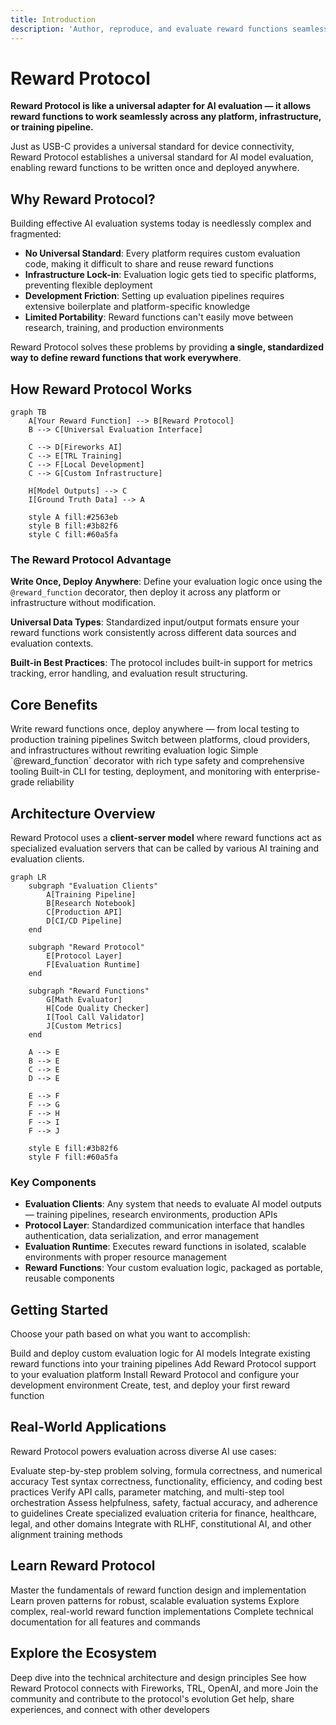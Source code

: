 ```yaml
---
title: Introduction
description: 'Author, reproduce, and evaluate reward functions seamlessly on Fireworks, TRL, and your own infrastructure'
---
```


# Reward Protocol

**Reward Protocol is like a universal adapter for AI evaluation — it allows reward functions to work seamlessly across any platform, infrastructure, or training pipeline.**

Just as USB-C provides a universal standard for device connectivity, Reward Protocol establishes a universal standard for AI model evaluation, enabling reward functions to be written once and deployed anywhere.

## Why Reward Protocol?

Building effective AI evaluation systems today is needlessly complex and fragmented:

- **No Universal Standard**: Every platform requires custom evaluation code, making it difficult to share and reuse reward functions
- **Infrastructure Lock-in**: Evaluation logic gets tied to specific platforms, preventing flexible deployment
- **Development Friction**: Setting up evaluation pipelines requires extensive boilerplate and platform-specific knowledge
- **Limited Portability**: Reward functions can't easily move between research, training, and production environments

Reward Protocol solves these problems by providing **a single, standardized way to define reward functions that work everywhere**.

## How Reward Protocol Works

```mermaid
graph TB
    A[Your Reward Function] --> B[Reward Protocol]
    B --> C[Universal Evaluation Interface]
    
    C --> D[Fireworks AI]
    C --> E[TRL Training]
    C --> F[Local Development]
    C --> G[Custom Infrastructure]
    
    H[Model Outputs] --> C
    I[Ground Truth Data] --> A
    
    style A fill:#2563eb
    style B fill:#3b82f6
    style C fill:#60a5fa
```

### The Reward Protocol Advantage

**Write Once, Deploy Anywhere**: Define your evaluation logic once using the `@reward_function` decorator, then deploy it across any platform or infrastructure without modification.

**Universal Data Types**: Standardized input/output formats ensure your reward functions work consistently across different data sources and evaluation contexts.

**Built-in Best Practices**: The protocol includes built-in support for metrics tracking, error handling, and evaluation result structuring.

## Core Benefits

<CardGroup cols={2}>
  <Card
    title="Universal Compatibility"
    icon="plug"
    href="/quickstart"
  >
    Write reward functions once, deploy anywhere — from local testing to production training pipelines
  </Card>
  <Card
    title="Zero Lock-in"
    icon="unlock"
    href="/quickstart"
  >
    Switch between platforms, cloud providers, and infrastructures without rewriting evaluation logic
  </Card>
  <Card
    title="Developer Experience"
    icon="code"
    href="/developer-guide/getting-started"
  >
    Simple `@reward_function` decorator with rich type safety and comprehensive tooling
  </Card>
  <Card
    title="Production Ready"
    icon="rocket"
    href="/cli-reference/overview"
  >
    Built-in CLI for testing, deployment, and monitoring with enterprise-grade reliability
  </Card>
</CardGroup>

## Architecture Overview

Reward Protocol uses a **client-server model** where reward functions act as specialized evaluation servers that can be called by various AI training and evaluation clients.

```mermaid
graph LR
    subgraph "Evaluation Clients"
        A[Training Pipeline]
        B[Research Notebook]
        C[Production API]
        D[CI/CD Pipeline]
    end
    
    subgraph "Reward Protocol"
        E[Protocol Layer]
        F[Evaluation Runtime]
    end
    
    subgraph "Reward Functions"
        G[Math Evaluator]
        H[Code Quality Checker]
        I[Tool Call Validator]
        J[Custom Metrics]
    end
    
    A --> E
    B --> E
    C --> E
    D --> E
    
    E --> F
    F --> G
    F --> H
    F --> I
    F --> J
    
    style E fill:#3b82f6
    style F fill:#60a5fa
```

### Key Components

- **Evaluation Clients**: Any system that needs to evaluate AI model outputs — training pipelines, research environments, production APIs
- **Protocol Layer**: Standardized communication interface that handles authentication, data serialization, and error management
- **Evaluation Runtime**: Executes reward functions in isolated, scalable environments with proper resource management
- **Reward Functions**: Your custom evaluation logic, packaged as portable, reusable components

## Getting Started

Choose your path based on what you want to accomplish:

<CardGroup cols={3}>
  <Card
    title="Reward Function Developers"
    icon="code"
    href="/quickstarts/developers"
  >
    Build and deploy custom evaluation logic for AI models
  </Card>
  <Card
    title="ML Engineers"
    icon="cog"
    href="/quickstarts/users"
  >
    Integrate existing reward functions into your training pipelines
  </Card>
  <Card
    title="Platform Integrators"
    icon="plug"
    href="/quickstarts/integrators"
  >
    Add Reward Protocol support to your evaluation platform
  </Card>
</CardGroup>

<CardGroup cols={2}>
  <Card
    title="Installation & Setup"
    icon="download"
    href="/installation"
  >
    Install Reward Protocol and configure your development environment
  </Card>
  <Card
    title="5-Minute Quickstart"
    icon="bolt"
    href="/quickstart"
  >
    Create, test, and deploy your first reward function
  </Card>
</CardGroup>

## Real-World Applications

Reward Protocol powers evaluation across diverse AI use cases:

<CardGroup cols={2}>
  <Card
    title="Mathematical Reasoning"
    icon="calculator"
    href="/examples/math-evaluation"
  >
    Evaluate step-by-step problem solving, formula correctness, and numerical accuracy
  </Card>
  <Card
    title="Code Generation & Quality"
    icon="terminal"
    href="/examples/overview"
  >
    Test syntax correctness, functionality, efficiency, and coding best practices
  </Card>
  <Card
    title="Function Calling & Tool Use"
    icon="tools"
    href="/examples/overview"
  >
    Verify API calls, parameter matching, and multi-step tool orchestration
  </Card>
  <Card
    title="Conversational AI Quality"
    icon="message-circle"
    href="/development/getting-started"
  >
    Assess helpfulness, safety, factual accuracy, and adherence to guidelines
  </Card>
  <Card
    title="Domain-Specific Metrics"
    icon="gauge"
    href="/development/getting-started"
  >
    Create specialized evaluation criteria for finance, healthcare, legal, and other domains
  </Card>
  <Card
    title="Training Pipeline Integration"
    icon="repeat"
    href="/integrations/overview"
  >
    Integrate with RLHF, constitutional AI, and other alignment training methods
  </Card>
</CardGroup>

## Learn Reward Protocol

<CardGroup cols={2}>
  <Card
    title="Core Concepts Tutorial"
    icon="graduation-cap"
    href="/developer-guide/getting-started"
  >
    Master the fundamentals of reward function design and implementation
  </Card>
  <Card
    title="Best Practices Guide"
    icon="shield-check"
    href="/development/getting-started"
  >
    Learn proven patterns for robust, scalable evaluation systems
  </Card>
  <Card
    title="Advanced Examples"
    icon="layers"
    href="/examples/overview"
  >
    Explore complex, real-world reward function implementations
  </Card>
  <Card
    title="API & CLI Reference"
    icon="book-open"
    href="/api-reference/overview"
  >
    Complete technical documentation for all features and commands
  </Card>
</CardGroup>

## Explore the Ecosystem

<CardGroup cols={2}>
  <Card
    title="Protocol Specification"
    icon="file-contract"
    href="/protocol/overview"
  >
    Deep dive into the technical architecture and design principles
  </Card>
  <Card
    title="Platform Integrations"
    icon="puzzle-piece"
    href="/integrations/overview"
  >
    See how Reward Protocol connects with Fireworks, TRL, OpenAI, and more
  </Card>
  <Card
    title="Contributing & Development"
    icon="git-branch"
    href="/community/contributing"
  >
    Join the community and contribute to the protocol's evolution
  </Card>
  <Card
    title="Community & Support"
    icon="users"
    href="/community/support"
  >
    Get help, share experiences, and connect with other developers
  </Card>
</CardGroup>